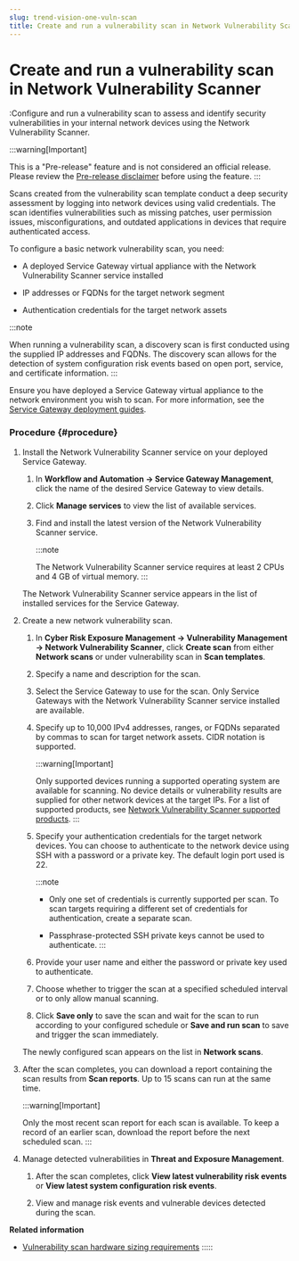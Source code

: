 ```yaml
---
slug: trend-vision-one-vuln-scan
title: Create and run a vulnerability scan in Network Vulnerability Scanner
---
```

# Create and run a vulnerability scan in Network Vulnerability Scanner

:Configure and run a vulnerability scan to assess and identify security vulnerabilities in your internal network devices using the Network Vulnerability Scanner.

:::warning[Important]

This is a "Pre-release" feature and is not considered an official release. Please review the [Pre-release disclaimer](pre-release-disclaimer.mdx) before using the feature.
:::

Scans created from the vulnerability scan template conduct a deep security assessment by logging into network devices using valid credentials. The scan identifies vulnerabilities such as missing patches, user permission issues, misconfigurations, and outdated applications in devices that require authenticated access.

To configure a basic network vulnerability scan, you need:

- A deployed Service Gateway virtual appliance with the Network Vulnerability Scanner service installed

- IP addresses or FQDNs for the target network segment

- Authentication credentials for the target network assets

:::note

When running a vulnerability scan, a discovery scan is first conducted using the supplied IP addresses and FQDNs. The discovery scan allows for the detection of system configuration risk events based on open port, service, and certificate information.
:::

Ensure you have deployed a Service Gateway virtual appliance to the network environment you wish to scan. For more information, see the [Service Gateway deployment guides](deployment-guides.mdx).

### Procedure {#procedure}

1.  Install the Network Vulnerability Scanner service on your deployed Service Gateway.

    1.  In **Workflow and Automation → Service Gateway Management**, click the name of the desired Service Gateway to view details.

    2.  Click **Manage services** to view the list of available services.

    3.  Find and install the latest version of the Network Vulnerability Scanner service.

        :::note

        The Network Vulnerability Scanner service requires at least 2 CPUs and 4 GB of virtual memory.
        :::

    The Network Vulnerability Scanner service appears in the list of installed services for the Service Gateway.

2.  Create a new network vulnerability scan.

    1.  In **Cyber Risk Exposure Management → Vulnerability Management → Network Vulnerability Scanner**, click **Create scan** from either **Network scans** or under vulnerability scan in **Scan templates**.

    2.  Specify a name and description for the scan.

    3.  Select the Service Gateway to use for the scan. Only Service Gateways with the Network Vulnerability Scanner service installed are available.

    4.  Specify up to 10,000 IPv4 addresses, ranges, or FQDNs separated by commas to scan for target network assets. CIDR notation is supported.

        :::warning[Important]

        Only supported devices running a supported operating system are available for scanning. No device details or vulnerability results are supplied for other network devices at the target IPs. For a list of supported products, see [Network Vulnerability Scanner supported products](nvs-supported-products.mdx).
        :::

    5.  Specify your authentication credentials for the target network devices. You can choose to authenticate to the network device using SSH with a password or a private key. The default login port used is 22.

        :::note

        - Only one set of credentials is currently supported per scan. To scan targets requiring a different set of credentials for authentication, create a separate scan.

        - Passphrase-protected SSH private keys cannot be used to authenticate.
        :::

    6.  Provide your user name and either the password or private key used to authenticate.

    7.  Choose whether to trigger the scan at a specified scheduled interval or to only allow manual scanning.

    8.  Click **Save only** to save the scan and wait for the scan to run according to your configured schedule or **Save and run scan** to save and trigger the scan immediately.

    The newly configured scan appears on the list in **Network scans**.

3.  After the scan completes, you can download a report containing the scan results from **Scan reports**. Up to 15 scans can run at the same time.

    :::warning[Important]

    Only the most recent scan report for each scan is available. To keep a record of an earlier scan, download the report before the next scheduled scan.
    :::

4.  Manage detected vulnerabilities in **Threat and Exposure Management**.

    1.  After the scan completes, click **View latest vulnerability risk events** or **View latest system configuration risk events**.

    2.  View and manage risk events and vulnerable devices detected during the scan.

**Related information**

- [Vulnerability scan hardware sizing requirements](vuln-scan-hardware-sizing.md "View the minimum hardware requirements for running vulnerability scans in Network Vulnerability Scanner to ensure the best performance.")
:::::
